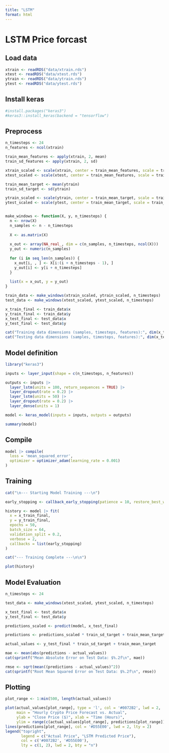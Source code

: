 ```yaml
---
title: "LSTM"
format: html
---
```


# LSTM Price forcast

## Load data
```r
xtrain <- readRDS("data/xtrain.rds")
xtest <- readRDS("data/xtest.rds")
ytrain <- readRDS("data/ytrain.rds")
ytest <- readRDS("data/ytest.rds")
```


## Install keras
```r
#install.packages("keras3")
#keras3::install_keras(backend = "tensorflow")
```


## Preprocess
```r
n_timesteps <- 24
n_features <- ncol(xtrain)

train_mean_features <- apply(xtrain, 2, mean)
train_sd_features <- apply(xtrain, 2, sd)

xtrain_scaled <- scale(xtrain, center = train_mean_features, scale = train_sd_features)
xtest_scaled <- scale(xtest, center = train_mean_features, scale = train_sd_features)

train_mean_target <- mean(ytrain)
train_sd_target <- sd(ytrain)

ytrain_scaled <- scale(ytrain, center = train_mean_target, scale = train_sd_target)
ytest_scaled <- scale(ytest, center = train_mean_target, scale = train_sd_target)


make_windows <- function(X, y, n_timesteps) {
  n <- nrow(X)
  n_samples <- n - n_timesteps
  
  X <- as.matrix(X)
  
  x_out <- array(NA_real_, dim = c(n_samples, n_timesteps, ncol(X)))
  y_out <- numeric(n_samples)
  
  for (i in seq_len(n_samples)) {
    x_out[i, , ] <- X[i:(i + n_timesteps - 1), ]
    y_out[i] <- y[i + n_timesteps]
  }
  
  list(x = x_out, y = y_out)
}

train_data <- make_windows(xtrain_scaled, ytrain_scaled, n_timesteps)
test_data <- make_windows(xtest_scaled, ytest_scaled, n_timesteps)

x_train_final <- train_data$x
y_train_final <- train_data$y
x_test_final <- test_data$x
y_test_final <- test_data$y

cat("Training data dimensions (samples, timesteps, features):", dim(x_train_final), "\n")
cat("Testing data dimensions (samples, timesteps, features):", dim(x_test_final), "\n")
```


## Model definition
```r
library("keras3")

inputs <- layer_input(shape = c(n_timesteps, n_features))

outputs <- inputs |>
  layer_lstm(units = 100, return_sequences = TRUE) |>
  layer_dropout(rate = 0.2) |>
  layer_lstm(units = 50) |>
  layer_dropout(rate = 0.2) |>
  layer_dense(units = 1)

model <- keras_model(inputs = inputs, outputs = outputs)

summary(model)
```


## Compile
```r
model |> compile(
  loss = 'mean_squared_error',
  optimizer = optimizer_adam(learning_rate = 0.001)
)
```


## Training
```r
cat("\n--- Starting Model Training ---\n")

early_stopping <- callback_early_stopping(patience = 10, restore_best_weights = TRUE)

history <- model |> fit(
  x = x_train_final,
  y = y_train_final,
  epochs = 50,
  batch_size = 64,
  validation_split = 0.2,
  verbose = 2,
  callbacks = list(early_stopping)
)

cat("--- Training Complete ---\n\n")

plot(history)
```


## Model Evaluation
```r
n_timesteps <- 24 

test_data <- make_windows(xtest_scaled, ytest_scaled, n_timesteps)

x_test_final <- test_data$x
y_test_final <- test_data$y 

predictions_scaled <- predict(model, x_test_final)

predictions <- predictions_scaled * train_sd_target + train_mean_target

actual_values <- y_test_final * train_sd_target + train_mean_target

mae <- mean(abs(predictions - actual_values))
cat(sprintf("Mean Absolute Error on Test Data: $%.2f\n", mae))

rmse <- sqrt(mean((predictions - actual_values)^2))
cat(sprintf("Root Mean Squared Error on Test Data: $%.2f\n", rmse))
```


## Plotting
```r
plot_range <- 1:min(500, length(actual_values))

plot(actual_values[plot_range], type = 'l', col = '#0072B2', lwd = 2,
     main = "Hourly Crypto Price Forecast vs. Actual",
     ylab = "Close Price ($)", xlab = "Time (Hours)",
     ylim = range(c(actual_values[plot_range], predictions[plot_range])))
lines(predictions[plot_range], col = '#D55E00', lwd = 2, lty = 2)
legend("topright", 
       legend = c("Actual Price", "LSTM Predicted Price"), 
       col = c('#0072B2', '#D55E00'), 
       lty = c(1, 2), lwd = 2, bty = "n")
```

